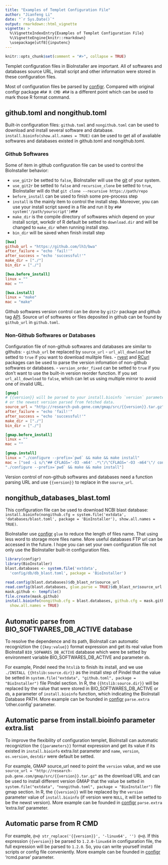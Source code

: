 ```yaml
---
title: "Examples of Templet Configuration File"
author: "Jianfeng Li"
date: "`r Sys.Date()`"
output: rmarkdown::html_vignette
vignette: >
  %\VignetteIndexEntry{Examples of Templet Configuration File}
  %\VignetteEngine{knitr::rmarkdown}
  \usepackage[utf8]{inputenc}
---
```


```r
knitr::opts_chunk$set(comment = "#>", collapse = TRUE)
```

Templet configuration files in BioInstaller are important. All of softwares and databases source URL, install script and other information were stored in these configuration files. 

Most of configuration files be parsed by [configr](https://github.com/Miachol/configr). Compared with original configr package `#R# R CMD #R#` is a different point which can be used to mark those R format command. 

## github.toml and nongithub.toml

Built-in configuration files: `github.toml` and `nongithub.toml` can be used to download and install several software and database. `install.bioinfo(show.all.names = TRUE)` can be used to get all of avaliable softwares and databases existed in github.toml and nongithub.toml.

### Github Softwares

Some of item in github configuration file can be used to control the BioInstaller behavior:

- `use_git2r` be setted to `false`, BioInstaller will use the [git](https://en.wikipedia.org/wiki/Git) of your system.
- `use_git2r` be setted to `false` and `recursive_clone` be setted to `true`, BioInstaller will do that `git clone --recursive https://path/repo`
- `before_install` can be used to finish some pre-process step
- `install` is the mainly item to control the install step. Moreover, you can use your install script saved in a file and run it by `#R# system('/path/yourscript')#R#`
- `make_dir` is the compile directory of softwares which depend on your install script, workdir of R default be setted to `download.dir` and will be changed to `make_dir` when running install step.
- `bin_dir` will be saved when finish install step

```toml
[bwa]
github_url = "https://github.com/lh3/bwa"
after_failure = "echo 'fail!'"
after_success = "echo 'successful!'"
make_dir = ["./"]
bin_dir = ["./"]

[bwa.before_install]
linux = ""
mac = ""

[bwa.install]
linux = "make"
mac = "make"
```

Github softwares version control can be done by `git2r` package and github tag [API](https://developer.github.com/v3). Source url of softwares or files deposited in github can be found by `github_url` in `github.toml`.

### Non-Github Softwares or Databases

Configuration file of non-github softwares and databases are similar to githubs:
- `github_url` be replaced by `source_url` 
- `url_all_download` be setted to `true` if you want to download mulitple files. 
- [rvest](https://cran.r-project.org/package=rvest) and [RCurl](https://cran.r-project.org/package=RCurl) packages can be used to parse the version infomation of non-github softwares or databases.
- `version_order_fixed` can be setted to `true` if you don't want to use the built-in version reorder function. If you set `url_all_download` to `false`, which can let us using multiple mirror to avoid one of invalid URL.

```toml
[gmap]
# {{version}} will be parsed to your install.bioinfo `version` parameter
# or the newest version parsed from fetched data.
source_url = "http://research-pub.gene.com/gmap/src/{{version}}.tar.gz"
after_failure = "echo 'fail!'"
after_success = "echo 'successful!'"
make_dir = ["./"]
bin_dir = ["./"]

[gmap.before_install]
linux = ""
mac = ""

[gmap.install]
linux = "./configure --prefix=`pwd` && make && make install"
mac = ["sed -i s/\"## CFLAGS='-O3 -m64' .*\"/\"CFLAGS='-O3 -m64'\"/ config.site",
"./configure --prefix=`pwd` && make && make install"]
```

Version control of non-github softwares and databases need a function parsing URL and use `{{version}}` to replace in the `source_url`.

## nongithub_databases_blast.toml

This configuration file can be used to download NCBI blast database: `install.bioinfo(nongithub.cfg = system.file('extdata', 'databases/blast.toml', package = 'BioInstaller'), show.all.names = TRUE)`.

BioInstaller use [configr](https://github.com/Miachol/configr) `glue` to reduce the length of files name. That using less word to storage more files name. More useful databases FTP url can be accessed in the future. I hope you can set your own configuration file not only use the BioInstaller built-in configuration files.

```r
library(configr)
library(BioInstaller)
blast.databases <- system.file('extdata', 
  'config/db/db_blast.toml', package = 'BioInstaller')

read.config(blast.databases)$db_blast_nr$source_url
read.config(blast.databases, glue.parse = TRUE)$db_blast_nr$source_url
mask.github <- tempfile()
file.create(mask.github)
install.bioinfo(nongithub.cfg = blast.databases, github.cfg = mask.github,
  show.all.names = TRUE)
```

## Automatic parse from BIO_SOFTWARES_DB_ACTIVE database
To resolve the dependence and its path, BioInstall can automatic recogniztion the `{{key:value}}` format expression and get its real value from BioInstall `BIO_SOFWARES_DB_ACTIVE` database which were be setted by environment variable BIO_SOFTWARES_DB_ACTIVE and parameter `db`.

For example, Pindel need the `htslib` to finish its install, and we use `./INSTALL {{htslib:source.dir}}` as the install step of Pindel that the value be setted in `system.file("extdata", "github.toml", package = "BioInstaller")` file Pindel section. In R, the `{{htslib:source.dir}}` will be replaced by the value that were stored in BIO_SOFTWARES_DB_ACTIVE or `db`, a parameter of `install.bioinfo` function, which indicating the BioInstall Database PATH. More example can be founded in [configr](https://github.com/Miachol/configr) `parse.extra` 'other.config' parameter.

## Automatic parse from install.bioinfo parameter extra.list
To improve the flexibility of configuration templet, BioInstall can automatic recogniztion the `{{parameters}}` format expression and get its value if its existed in `install.bioinfo` extra.list parameter and `name`, `version`, `os.version`, `destdir` were default be setted.

For example, GMAP source_url need to point the `version` value, and we use `source_url = "http://research-pub.gene.com/gmap/src/{{version}}.tar.gz"` as the download URL and can be used to install different version GMAP that the value be setted in `system.file("extdata", "nongithub.toml", package = "BioInstaller")` file gmap section. In R, the `{{version}}` will be replaced by the `version` parameter value of `install.bioinfo` (if version were `NULL`, it will be setted to be the newst version). More example can be founded in [configr](https://github.com/Miachol/configr) `parse.extra` 'extra.list' parameter.

## Automatic parse from R CMD
For example, `@>@ str_replace('{{version}}', '-linux64', '') @<@`. If this expression `{{version}}` be parsed to `1.2.0-linux64` in configuration file, the full expression will be parsed to `1.2.0`. So, you can write yourself install scripts or config file conveniently. More example can be founded in [configr](https://github.com/Miachol/configr) 'rcmd.parse' parameter.
